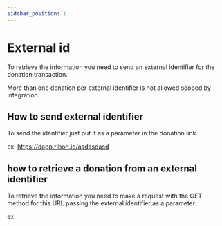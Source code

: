 ```yaml
---
sidebar_position: 1
---
```


# External id
To retrieve the information you need to send an external identifier for the donation transaction.  

More than one donation per external identifier is not allowed scoped by integration.

## How to send external identifier
To send the identifier just put it as a parameter in the donation link.

ex: https://dapp.ribon.io/asdasdasd

## how to retrieve a donation from an external identifier
To retrieve the information you need to make a request with the GET method for this URL passing the external identifier as a parameter.

ex:

